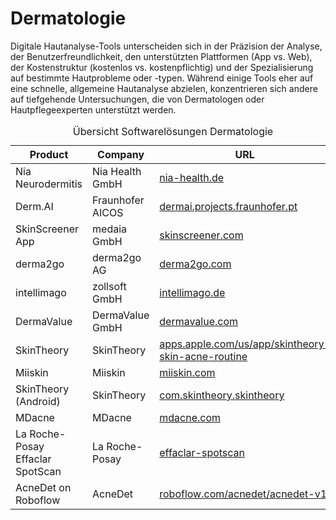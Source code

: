 # Dermatologie

Digitale Hautanalyse-Tools unterscheiden sich in der Präzision der Analyse, der Benutzerfreundlichkeit, den unterstützten Plattformen (App vs. Web), der Kostenstruktur (kostenlos vs. kostenpflichtig) und der Spezialisierung auf bestimmte Hautprobleme oder -typen. Während einige Tools eher auf eine schnelle, allgemeine Hautanalyse abzielen, konzentrieren sich andere auf tiefgehende Untersuchungen, die von Dermatologen oder Hautpflegeexperten unterstützt werden. 

| Product                  | Company                  | URL                                                                 |
|--------------------------|--------------------------|---------------------------------------------------------------------|
| Nia Neurodermitis       | Nia Health GmbH          | [nia-health.de](https://www.nia-health.de/)                         |
| Derm.AI                  | Fraunhofer AICOS         | [dermai.projects.fraunhofer.pt](http://dermai.projects.fraunhofer.pt/index.html) |
| SkinScreener App         | medaia GmbH              | [skinscreener.com](https://skinscreener.com)                        |
| derma2go                 | derma2go AG              | [derma2go.com](https://www.derma2go.com)                             |
| intellimago              | zollsoft GmbH            | [intellimago.de](https://intellimago.de)                            |
| DermaValue                | DermaValue GmbH          | [dermavalue.com](https://www.dermavalue.com/de/)                    |
| SkinTheory               | SkinTheory               | [apps.apple.com/us/app/skintheory-skin-acne-routine](https://apps.apple.com/us/app/skintheory-skin-acne-routine/id1490049787) |
| Miiskin                  | Miiskin                  | [miiskin.com](https://miiskin.com/)                                  |
| SkinTheory (Android)     | SkinTheory               | [com.skintheory.skintheory](https://play.google.com/store/apps/details?id=com.skintheory.skintheory&pli=1) |
| MDacne                   | MDacne                   | [mdacne.com](https://www.mdacne.com/)                                |
| La Roche-Posay Effaclar SpotScan | La Roche-Posay      | [effaclar-spotscan](https://www.larocheposay.de/event/effaclar-spotscan) |
| AcneDet on Roboflow      | AcneDet                  | [roboflow.com/acnedet/acnedet-v1](https://universe.roboflow.com/acnedet/acnedet-v1) |

: Übersicht Softwarelösungen Dermatologie

